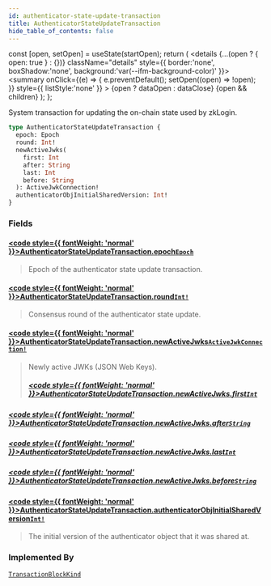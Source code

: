 ```yaml
---
id: authenticator-state-update-transaction
title: AuthenticatorStateUpdateTransaction
hide_table_of_contents: false
---
```









  const [open, setOpen] = useState(startOpen);
  return (
    <details {...(open ? { open: true } : {})} className="details" style={{ border:'none', boxShadow:'none', background:'var(--ifm-background-color)' }}>
      <summary
        onClick={(e) => {
          e.preventDefault();
          setOpen((open) => !open);
        }}
        style={{ listStyle:'none' }}
      >
      {open ? dataOpen : dataClose}
      </summary>
      {open && children}
    </details>
  );
};








System transaction for updating the on-chain state used by zkLogin.


```graphql
type AuthenticatorStateUpdateTransaction {
  epoch: Epoch
  round: Int!
  newActiveJwks(
    first: Int
    after: String
    last: Int
    before: String
  ): ActiveJwkConnection!
  authenticatorObjInitialSharedVersion: Int!
}
```




### Fields

#### [<code style={{ fontWeight: 'normal' }}>AuthenticatorStateUpdateTransaction.<b>epoch</b></code>](#)<Bullet />[`Epoch`](/references/sui-api/graphql/reference/objects/epoch) <Badge class="badge badge--secondary" text="object"/> 
> 
> 
> Epoch of the authenticator state update transaction.
> 

#### [<code style={{ fontWeight: 'normal' }}>AuthenticatorStateUpdateTransaction.<b>round</b></code>](#)<Bullet />[`Int!`](/references/sui-api/graphql/reference/scalars/int) <Badge class="badge badge--secondary" text="non-null"/> <Badge class="badge badge--secondary" text="scalar"/> 
> 
> 
> Consensus round of the authenticator state update.
> 

#### [<code style={{ fontWeight: 'normal' }}>AuthenticatorStateUpdateTransaction.<b>newActiveJwks</b></code>](#)<Bullet />[`ActiveJwkConnection!`](/references/sui-api/graphql/reference/objects/active-jwk-connection) <Badge class="badge badge--secondary" text="non-null"/> <Badge class="badge badge--secondary" text="object"/> 
> 
> 
> Newly active JWKs (JSON Web Keys).
> ##### [<code style={{ fontWeight: 'normal' }}>AuthenticatorStateUpdateTransaction.newActiveJwks.<b>first</b></code>](#)<Bullet />[`Int`](/references/sui-api/graphql/reference/scalars/int) <Badge class="badge badge--secondary" text="scalar"/> 
> 
> 
> 
> 

##### [<code style={{ fontWeight: 'normal' }}>AuthenticatorStateUpdateTransaction.newActiveJwks.<b>after</b></code>](#)<Bullet />[`String`](/references/sui-api/graphql/reference/scalars/string) <Badge class="badge badge--secondary" text="scalar"/> 
> 
> 
> 
> 

##### [<code style={{ fontWeight: 'normal' }}>AuthenticatorStateUpdateTransaction.newActiveJwks.<b>last</b></code>](#)<Bullet />[`Int`](/references/sui-api/graphql/reference/scalars/int) <Badge class="badge badge--secondary" text="scalar"/> 
> 
> 
> 
> 

##### [<code style={{ fontWeight: 'normal' }}>AuthenticatorStateUpdateTransaction.newActiveJwks.<b>before</b></code>](#)<Bullet />[`String`](/references/sui-api/graphql/reference/scalars/string) <Badge class="badge badge--secondary" text="scalar"/> 
> 
> 
> 
> 

#### [<code style={{ fontWeight: 'normal' }}>AuthenticatorStateUpdateTransaction.<b>authenticatorObjInitialSharedVersion</b></code>](#)<Bullet />[`Int!`](/references/sui-api/graphql/reference/scalars/int) <Badge class="badge badge--secondary" text="non-null"/> <Badge class="badge badge--secondary" text="scalar"/> 
> 
> 
> The initial version of the authenticator object that it was shared at.
> 



### Implemented By

[`TransactionBlockKind`](/references/sui-api/graphql/reference/unions/transaction-block-kind)  <Badge class="badge badge--secondary" text="union"/>

